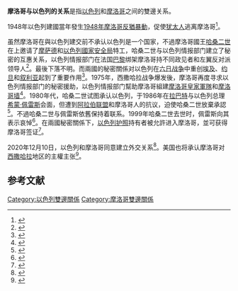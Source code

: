 {{Infobox bilateral relations|以色列- 摩洛哥|摩洛哥|以色列
| map = Morocco Israel Locator.svg
}}'''摩洛哥与以色列的关系'''是指[[以色列|以色列]]和[[摩洛哥|摩洛哥]]之间的雙邊关系。

1948年以色列建國當年發生[[1948年摩洛哥反猶暴動|1948年摩洛哥反猶暴動]]，促使[[犹太人|犹太人]]逃离摩洛哥<ref>{{Cite web|title=Oujda & Djerada Victims|url=https://www.sephardicgen.com/databases/oujdaDjeradaSrchFrm.html|accessdate=2020-12-13|work=www.sephardicgen.com|archive-date=2020-12-10|archive-url=https://web.archive.org/web/20201210213509/https://www.sephardicgen.com/databases/oujdaDjeradaSrchFrm.html|dead-url=no}}</ref>。

虽然摩洛哥在與以色列建交前不承认以色列是一个国家，不過摩洛哥國王[[哈桑二世_(摩洛哥)|哈桑二世]]在{{link-en|1965年卡萨布兰卡阿拉伯联盟会议|1965 Arab League summit}}上邀请了[[以色列情報及特殊使命局|摩萨德]]和[[以色列國家安全局|以色列國家安全局]]特工，哈桑二世与以色列情报部门建立了秘密的互惠关系，以色列情报部门在法国[[巴黎|巴黎]]绑架摩洛哥持不同政见者和左翼反对派领导人{{link-en|迈赫迪·本·巴尔卡|Mehdi Ben Barka}}<ref>{{Cite web|title=History : 1965, when the Mossad helped Morocco murder Ben Barka|url=https://en.yabiladi.com/articles/details/58726/history-1965-when-mossad-helped.html|accessdate=2020-12-13|last=Yabiladi.com|work=en.yabiladi.com|language=en|archive-date=2020-04-21|archive-url=https://web.archive.org/web/20200421021325/https://en.yabiladi.com/articles/details/58726/history-1965-when-mossad-helped.html|dead-url=no}}</ref>。{{link-en|迈赫迪·本·巴尔卡|Mehdi Ben Barka}}最後下落不明。而兩國的秘密關係对以色列在[[六日战争|六日战争]]中重创[[埃及|埃及]]、[[约旦|约旦]]和[[叙利亚|叙利亚]]起到了重要作用<ref>{{Cite web|title=Morocco tipped off Israeli intelligence, ‘helped Israel win Six Day War’|url=http://www.timesofisrael.com/morocco-tipped-off-israeli-intelligence-helped-israel-win-six-day-war/|accessdate=2020-12-13|last=Surkes|first=Sue|work=www.timesofisrael.com|language=en-US|archive-date=2020-11-08|archive-url=https://web.archive.org/web/20201108135907/https://www.timesofisrael.com/morocco-tipped-off-israeli-intelligence-helped-israel-win-six-day-war/|dead-url=no}}</ref>。1975年，西撒哈拉战争爆发後，摩洛哥再度寻求以色列情报部门的秘密援助，以色列情报部门幫助摩洛哥組建[[摩洛哥皇家軍隊|摩洛哥皇家軍隊]]和[[摩洛哥墙|摩洛哥墙]]<ref>{{Cite web|title=Western Sahara’s struggle for freedom cut off by a wall|url=https://www.aljazeera.com/features/2015/6/5/western-saharas-struggle-for-freedom-cut-off-by-a-wall|accessdate=2020-12-13|last=McNeish|first=Hannah|work=www.aljazeera.com|language=en|archive-date=2020-12-11|archive-url=https://web.archive.org/web/20201211231144/https://www.aljazeera.com/features/2015/6/5/western-saharas-struggle-for-freedom-cut-off-by-a-wall|dead-url=no}}</ref>。1980年代，哈桑二世试图承认以色列，于1986年在[[拉巴特|拉巴特]]与以色列总理[[希蒙·佩雷斯|希蒙·佩雷斯]]会面，但遭到[[阿拉伯联盟|阿拉伯联盟]]和摩洛哥人的抗议，迫使哈桑二世放棄承認<ref>{{Cite news|title=PERES AND HASSAN IN TALKS; SYRIA BREAKS MOROCCAN TIES (Published 1986)|url=https://www.nytimes.com/1986/07/23/world/peres-and-hassan-in-talks-syria-breaks-moroccan-ties.html|newspaper=The New York Times|date=1986-07-23|accessdate=2020-12-13|issn=0362-4331|language=en-US|first=Judith|last=Miller|first2=Special To the New York|last2=Times|archive-date=2020-12-11|archive-url=https://web.archive.org/web/20201211080856/https://www.nytimes.com/1986/07/23/world/peres-and-hassan-in-talks-syria-breaks-moroccan-ties.html|dead-url=no}}</ref>。不過哈桑二世与佩雷斯依舊保持着联系。1999年哈桑二世去世时，佩雷斯向其表示哀悼<ref>{{Cite news|title=Hassan II of Morocco Dies at 70; A Monarch Oriented to the West (Published 1999)|url=https://www.nytimes.com/1999/07/24/world/hassan-ii-of-morocco-dies-at-70-a-monarch-oriented-to-the-west.html|newspaper=The New York Times|date=1999-07-24|accessdate=2020-12-13|issn=0362-4331|language=en-US|first=Joseph R.|last=Gregory|archive-date=2020-12-10|archive-url=https://web.archive.org/web/20201210165354/https://www.nytimes.com/1999/07/24/world/hassan-ii-of-morocco-dies-at-70-a-monarch-oriented-to-the-west.html|dead-url=no}}</ref>。在兩國秘密關係下，[[以色列护照|以色列护照]]持有者被允許进入摩洛哥，並可获得摩洛哥签证<ref>{{Cite web|title=What it’s like to travel the world as a Palestinian on an Israeli passport|url=https://qz.com/1445321/what-its-like-to-travel-on-an-israeli-passport-as-a-palestinian/|accessdate=2020-12-13|last=Mhajne|first=Anwar|work=Quartz|language=en|archive-date=2019-03-27|archive-url=https://web.archive.org/web/20190327134352/https://qz.com/1445321/what-its-like-to-travel-on-an-israeli-passport-as-a-palestinian/|dead-url=no}}</ref>。

2020年12月10日，以色列和摩洛哥同意建立外交关系<ref>{{Cite news|title=Morocco joins other Arab nations agreeing to normalize Israel ties|url=https://www.reuters.com/article/israel-usa-morocco-int-idUSKBN28K2CW|newspaper=Reuters|date=2020-12-10|accessdate=2020-12-13|language=en|first=Steve|last=Holland|archive-date=2020-12-14|archive-url=https://web.archive.org/web/20201214174740/https://www.reuters.com/article/israel-usa-morocco-int-idUSKBN28K2CW|dead-url=no}}</ref>。美国也将承认摩洛哥对[[西撒哈拉|西撒哈拉]]地区的主權主张<ref>{{Cite web|title=以色列与摩洛哥恢复外交关系，美国将承认摩洛哥对西撒哈拉地区的主张|url=https://finance.sina.com.cn/tech/2020-12-11/doc-iiznezxs6327305.shtml|accessdate=2020-12-13|date=2020-12-11|last=国际金融报|publisher=新浪财经|archive-date=2020-12-16|archive-url=https://web.archive.org/web/20201216014001/https://finance.sina.com.cn/tech/2020-12-11/doc-iiznezxs6327305.shtml|dead-url=no}}</ref>。

== 参考文献 ==
{{Reflist}}

{{以色列外交}}
{{摩洛哥外交}}
{{Portal bar|以色列|摩洛哥|國際關係|政治}}
[[Category:以色列雙邊關係|Category:以色列雙邊關係]]
[[Category:摩洛哥雙邊關係|Category:摩洛哥雙邊關係]]